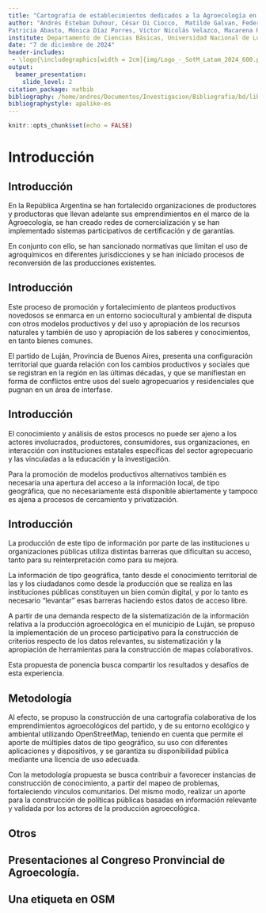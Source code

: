 ```yaml
---
title: "Cartografía de establecimientos dedicados a la Agroecología en OpenStreetMap"
author: "Andrés Esteban Duhour, César Di Ciocco,  Matilde Galvan, Federico Vita,
Patricia Abasto, Mónica Díaz Porres, Víctor Nicolás Velazco, Macarena Rionda, Juan Jara"
institute: Departamento de Ciencias Básicas, Universidad Nacional de Luján - Instituto de Ecología y Desarrollo Sustentable (UNLu - CONICET); Instituto de Ciencias. Universidad Nacional de General Sarmiento.
date: "7 de diciembre de 2024"
header-includes: 
 - \logo{\includegraphics[width = 2cm]{img/Logo_-_SotM_Latam_2024_600.png}}
output: 
  beamer_presentation:
    slide_level: 2
citation_package: natbib
bibliography: /home/andres/Documentos/Investigacion/Bibliografia/bd/library.bib
bibliographystyle: apalike-es
---
```


```r
knitr::opts_chunk$set(echo = FALSE)
```

# Introducción



<!-- ![](img/Logo_-_SotM_Latam_2024_600.png) -->



## Introducción

En la República Argentina se han fortalecido organizaciones de productores y productoras que llevan adelante sus emprendimientos en el marco de la Agroecología, se han creado redes de comercialización y se han implementado sistemas participativos de certificación y de garantías. 

En conjunto con ello, se han sancionado normativas que limitan el uso de agroquímicos en diferentes jurisdicciones y se han iniciado procesos de reconversión de las producciones existentes. 

## Introducción

Este proceso de promoción y fortalecimiento de planteos productivos novedosos se enmarca en un entorno sociocultural y ambiental de disputa con otros modelos productivos y del uso y apropiación de los recursos naturales y también de uso y apropiación de los saberes y conocimientos, en tanto bienes comunes.


El partido de Luján, Provincia de Buenos Aires,  presenta una configuración territorial que guarda relación con los cambios productivos y sociales que se registran en la región en las últimas décadas, y que se manifiestan en forma de conflictos entre usos del suelo agropecuarios y residenciales que pugnan en un área de interfase.


## Introducción

El conocimiento y análisis de estos procesos no puede ser ajeno a los actores involucrados, productores, consumidores, sus organizaciones, en interacción con instituciones estatales específicas del sector agropecuario y las vinculadas a la educación y la investigación.

Para la promoción de modelos productivos alternativos también es necesaria una apertura del acceso a la información local, de tipo geográfica, que no necesariamente está disponible abiertamente y tampoco es ajena a procesos de cercamiento y privatización. 

<!-- * Antecedentes en general del uso de mapas para la agroecología. tomar del proyecto de extensión -->

## Introducción

La producción de este tipo de información por parte de las instituciones u organizaciones públicas utiliza distintas barreras que dificultan su acceso, tanto para su reinterpretación como para su mejora.

La información de tipo geográfica, tanto desde el conocimiento territorial de las y los ciudadanos como desde la producción que se realiza en las instituciones públicas constituyen un bien común digital, y por lo tanto es necesario "levantar" esas barreras haciendo estos datos de acceso libre.

A partir de una demanda respecto de la sistematización de la información relativa a la producción agroecológica en el municipio de Luján, se propuso la implementación de un proceso participativo para la construcción de criterios respecto de los datos relevantes, su sistematización y la apropiación de herramientas para la construcción de mapas colaborativos.


Esta propuesta de ponencia busca compartir los resultados y desafíos de esta experiencia.

## Metodología

Al efecto, se propuso la construcción de una cartografía colaborativa de los emprendimientos agroecológicos del partido, y de su entorno ecológico y ambiental utilizando OpenStreetMap, teniendo en cuenta que permite el aporte de múltiples datos de tipo geográfico, su uso con diferentes aplicaciones y dispositivos, y se garantiza su disponibilidad pública mediante una licencia de uso adecuada.

Con la metodología propuesta se busca contribuir a favorecer instancias de construcción de conocimiento, a partir del mapeo de problemas, fortaleciendo vínculos comunitarios. Del mismo modo, realizar un aporte para la construcción de políticas públicas basadas en información relevante y validada por los actores de la producción agroecológica.

## Otros



## Presentaciones al Congreso Pronvincial de Agroecología.

<!-- * Análisis de los pósters del CPA -->

<!--   cuántos usaron mapas -->
<!--   de qué tipo cada uno, cuántos basados en OSM -->
<!--   tienen atribución -->
<!--   están disponibles abiertamente. -->


<!-- * La etiqueta en OSM -->

## Una etiqueta en OSM

<!-- * El proyecto en Argentina -->



<!-- * El mapa de luján -->


